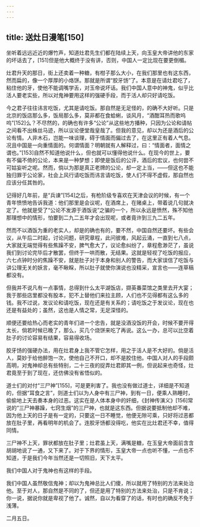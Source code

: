 ```yaml
---
---
---
```

title: 送灶日漫笔[150]
---




坐听着远远近近的爆竹声，知道灶君先生们都在陆续上天，向玉皇大帝讲他的东家的坏话去了，[151]但是他大概终于没有讲，否则，中国人一定比现在要更倒楣。

灶君升天的那日，街上还卖着一种糖，有柑子那么大小，在我们那里也有这东西，然而扁的，像一个厚厚的小烙饼。那就是所谓“胶牙饧”了。本意是在请灶君吃了，粘住他的牙，使他不能调嘴学舌，对玉帝说坏话。我们中国人意中的神鬼，似乎比活人要老实些，所以对鬼神要用这样的强硬手段，而于活人却只好请吃饭。

今之君子往往讳言吃饭，尤其是请吃饭。那自然是无足怪的，的确不大好听。只是北京的饭店那么多，饭局那么多，莫非都在食蛤蜊，谈风月，“酒酣耳热而歌呜呜”[152]么？不尽然的，的确也有许多“公论”从这些地方播种，只因为公论和请帖之间看不出蛛丝马迹，所以议论便堂哉皇哉了。但我的意见，却以为还是酒后的公论有情。人非木石，岂能一味谈理，碍于情面而偏过去了，在这里正有着人气息。况且中国是一向重情面的。何谓情面？明朝就有人解释过，曰：“情面者，面情之谓也。”[153]自然不知道他说什么，但也就可以懂得他说什么。在现今的世上，要有不偏不倚的公论，本来是一种梦想；即使是饭后的公评，酒后的宏议，也何尝不可姑妄听之呢。然而，倘以为那是真正老牌的公论，却一定上当，——但这也不能独归罪于公论家，社会上风行请吃饭而讳言请吃饭，使人们不得不虚假，那自然也应该分任其咎的。

记得好几年前，是“兵谏”[154]之后，有枪阶级专喜欢在天津会议的时候，有一个青年愤愤地告诉我道：他们那里是会议呢，在酒席上，在赌桌上，带着说几句就决定了。他就是受了“公论不发源于酒饭说”之骗的一个，所以永远是愤然，殊不知他那理想中的情形，怕要到二九二五年才会出现呢，或者竟许到三九二五年。

然而不以酒饭为重的老实人，却是的确也有的，要不然，中国自然还要坏。有些会议，从午后二时起，讨论问题，研究章程，此问彼难，风起云涌，一直到七八点，大家就无端觉得有些焦躁不安，脾气愈大了，议论愈纠纷了，章程愈渺茫了，虽说我们到讨论完毕后才散罢，但终于一哄而散，无结果。这就是轻视了吃饭的报应，六七点钟时分的焦躁不安，就是肚子对于本身和别人的警告，而大家误信了吃饭与讲公理无关的妖言，毫不瞅睬，所以肚子就使你演说也没精采，宣言也——连草稿都没有。

但我并不说凡有一点事情，总得到什么太平湖饭店，撷英番菜馆之类里去开大宴；我于那些店里都没有股本，犯不上替他们来拉主顾，人们也不见得都有这么多的钱。我不过说，发议论和请吃饭，现在还是有关系的；请吃饭之于发议论，现在也还是有益处的；虽然，这也是人情之常，无足深怪的。

顺便还要给热心而老实的青年们进一个忠告，就是没酒没饭的开会，时候不要开得太长，倘若时候已晚了，那么，买几个烧饼来吃了再说。这么一办，总可以比空着肚子的讨论容易有结果，容易得收场。

胶牙饧的强硬办法，用在灶君身上我不管它怎样，用之于活人是不大好的。倘是活人，莫妙于给他醉饱一次，使他自己不开口，却不是胶住他。中国人对人的手段颇高明，对鬼神却总有些特别，二十三夜的捉弄灶君即其一例，但说起来也奇怪，灶君竟至于到了现在，还仿佛没有省悟似的。

道士们的对付“三尸神”[155]，可是更利害了。我也没有做过道士，详细是不知道的，但据“耳食之言”，则道士们以为人身中有三尸神，到有一日，便乘人熟睡时，偷偷地上天去奏本身的过恶。这实在是人体本身中的奸细，《封神传演义》[156]常说的“三尸神暴躁，七窍生烟”的三尸神，也就是这东西。但据说要抵制他却不难，因为他上天的日子是有一定的，只要这一日不睡觉，他便无隙可乘，只好将过恶都放在肚子里，再看明年的机会了。连胶牙饧都没得吃，他实在比灶君还不幸，值得同情。

三尸神不上天，罪状都放在肚子里；灶君虽上天，满嘴是糖，在玉皇大帝面前含含胡胡地说了一通，又下来了。对于下界的情形，玉皇大帝一点也听不懂，一点也不知道，于是我们今年当然还是一切照旧，天下太平。

我们中国人对于鬼神也有这样的手段。

我们中国人虽然敬信鬼神；却以为鬼神总比人们傻，所以就用了特别的方法来处治他。至于对人，那自然是不同的了，但还是用了特别的方法来处治，只是不肯说；你一说，据说你就是卑视了他了。诚然，自以为看穿了的话，有时也的确反不免于浅薄。

二月五日。